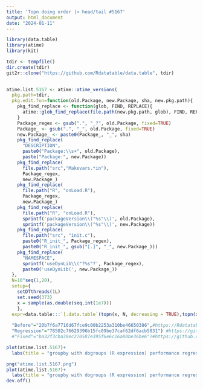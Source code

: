 ```yaml
---
title: 'Topn doing order |> head/tail #5167'
output: html_document
date: "2024-01-11"
---
```




```r
library(data.table)
library(atime)
library(kit)

```


```r
tdir <- tempfile()
dir.create(tdir)
git2r::clone("https://github.com/Rdatatable/data.table", tdir)
  
```


```r

atime.list.5167 <- atime::atime_versions(
  pkg.path=tdir,
  pkg.edit.fun=function(old.Package, new.Package, sha, new.pkg.path){
    pkg_find_replace <- function(glob, FIND, REPLACE){
      atime::glob_find_replace(file.path(new.pkg.path, glob), FIND, REPLACE)
    }
    Package_regex <- gsub(".", "_?", old.Package, fixed=TRUE)
    Package_ <- gsub(".", "_", old.Package, fixed=TRUE)
    new.Package_ <- paste0(Package_, "_", sha)
    pkg_find_replace(
      "DESCRIPTION", 
      paste0("Package:\\s+", old.Package),
      paste("Package:", new.Package))
    pkg_find_replace(
      file.path("src","Makevars.*in"),
      Package_regex,
      new.Package_)
    pkg_find_replace(
      file.path("R", "onLoad.R"),
      Package_regex,
      new.Package_)
    pkg_find_replace(
      file.path("R", "onLoad.R"),
      sprintf('packageVersion\\("%s"\\)', old.Package),
      sprintf('packageVersion\\("%s"\\)', new.Package))
    pkg_find_replace(
      file.path("src", "init.c"),
      paste0("R_init_", Package_regex),
      paste0("R_init_", gsub("[.]", "_", new.Package_)))
    pkg_find_replace(
      "NAMESPACE",
      sprintf('useDynLib\\("?%s"?', Package_regex),
      paste0('useDynLib(', new.Package_))
  },
  N=10^seq(1,20),
  setup={
    setDTthreads(1L)
    set.seed(373)
    x = sample(as.double(seq.int(1e7)))
    },
  expr=data.table:::`[.data.table`(topn(x, N, decreasing = TRUE),topn(x, N, decreasing = TRUE),forder(x, decreasing = TRUE, 1:N)),
                                           
  "Before"="20b7f6a7716d67fce9c00b2253a310be46650386",#https://Rdatatable/data.table/commit/20b7f6a7716d67fce9c00b2253a310be46650386
  "Regression"="78502c76629396b15fc09be37caf62df6acb5831") #https://github.com/Rdatatable/data.table/commit/78502c76629396b15fc09be37caf62df6acb5831
  #"Fixed"="ba32f3cba38ec270587e395f6e6c26a80be36be6")#https://github.com/Rdatatable/data.table/commit/ba32f3cba38ec270587e395f6e6c26a80be36be6,link to the id that fixed the regression 
```

```r
plot(atime.list.5167)+
  labs(title = "groupby with dogroups (R expression) performance regression")

png("atime.list.5167.png")
plot(atime.list.5167)+
  labs(title = "groupby with dogroups (R expression) performance regression")
dev.off()
```

